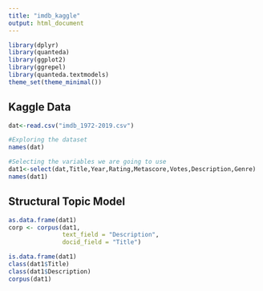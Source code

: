 ```yaml
---
title: "imdb_kaggle"
output: html_document
---
```


```r
library(dplyr)
library(quanteda)
library(ggplot2)
library(ggrepel)
library(quanteda.textmodels)
theme_set(theme_minimal())
```

## Kaggle Data

```r
dat<-read.csv("imdb_1972-2019.csv")

#Exploring the dataset
names(dat)

#Selecting the variables we are going to use
dat1<-select(dat,Title,Year,Rating,Metascore,Votes,Description,Genre)
names(dat1)

```

## Structural Topic Model

```r
as.data.frame(dat1)
corp <- corpus(dat1,
               text_field = "Description", 
               docid_field = "Title")

is.data.frame(dat1)
class(dat1$Title)
class(dat1$Description)
corpus(dat1)
```
